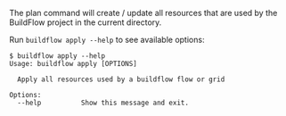 The plan command will create / update all resources that are used by the BuildFlow project in the current directory.

Run `buildflow apply --help` to see available options:

```
$ buildflow apply --help
Usage: buildflow apply [OPTIONS]

  Apply all resources used by a buildflow flow or grid

Options:
  --help          Show this message and exit.
```